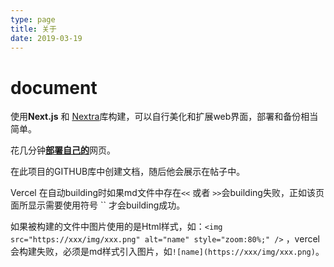 ```yaml
---
type: page
title: 关于
date: 2019-03-19
---
```


# document

使用**Next.js** 和 [Nextra](https://nextra.vercel.app/)库构建，可以自行美化和扩展web界面，部署和备份相当简单。

花几分钟[**部署自己的**](https://vercel.com/new/git/external?repository-url=https://github.com/vercel-solutions/nextjs-portfolio-starter&project-name=portfolio&repository-name=portfolio)网页。

在此项目的GITHUB库中创建文档，随后他会展示在帖子中。

Vercel 在自动building时如果md文件中存在`<<` 或者 `>>`会building失败，正如该页面所显示需要使用符号 `` 才会building成功。

如果被构建的文件中图片使用的是Html样式，如：`<img src="https://xxx/img/xxx.png" alt="name" style="zoom:80%;" />` ，vercel会构建失败，必须是md样式引入图片，如`![name](https://xxx/img/xxx.png)`。





